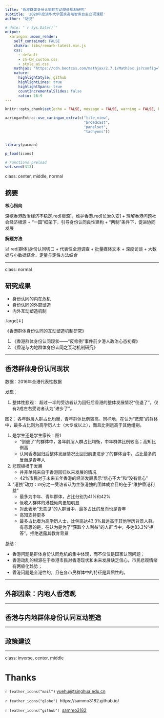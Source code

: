 ```yaml
---
title: '香港群体身份认同的互动塑造机制研究'
subtitle: '2020年度清华大学国家高端智库自主立项课题'
author: "胡悦"

# date: "`r Sys.Date()`"
output:
  xaringan::moon_reader:
    self_contained: FALSE
    chakra: libs/remark-latest.min.js
    css: 
      - default
      - zh-CN_custom.css
      - style_ui.css
    mathjax: "https://cdn.bootcss.com/mathjax/2.7.1/MathJax.js?config=TeX-MML-AM_HTMLorMML"
    nature:
      highlightStyle: github
      highlightLines: true
      highlightSpans: true
      countIncrementalSlides: false
      ratio: 16:9
---
```


```r
knitr::opts_chunk$set(echo = FALSE, message = FALSE, warning = FALSE, htmltools.dir.version = FALSE)

xaringanExtra::use_xaringan_extra(c("tile_view", 
                                    "broadcast", 
                                    "panelset",
                                    "tachyons"))


library(pacman)

p_load(icons)

# Functions preload
set.seed(313)
```


class: center, middle, normal

## 摘要

**核心指向**

深挖香港政治经济不稳定.red[根源]，维护香港.red[长治久安]
+ 理解香港问题社会经济根源
+ “一国”框架下，引导身份认同良性建构
+ “两制”条件下，促进协同发展

**解题方法**

以.red[群体]身份认同切口
+ 代表性全港调查 + 批量媒体文本 + 深度访谈
+ 大数据与小数据结合、定量与定性方法结合

---

class: normal

## 研究成果

+ 身份认同的内在危机    
+ 身份认同的外部塑造    
+ 内外互动塑造机制    

.large[&dArr;]

《香港群体身份认同的互动塑造机制研究》

1. 《香港群体身份认同现状——“反修例”事件前夕港人政治心态初探》
1. 《香港与内地群体身份认同之互动机制研究》

---

## 香港群体身份认同现状

数据：2016年全港代表性数据

发现：

1. 整体性悲观： 超过一半的受访者认为回归后香港的整体发展情况“倒退了”，仅有2成左右受访者认为“进步了”。

图2： 各年龄层人群占比均衡，青年群体比例较高。同样地，在认为“悲观”的群体中，最多占比则为高学历人士（大专或以上），而且比例远高于其他组别。

1. 是学生还是学生家长：图1
    + “倒退了”的群体中，各年龄层人群占比均衡，中年群体比例较高；高知比例高
    + 认同香港回归后整体发展情况比回归前更进步了的群体当中，占比最多的反而是青年人

1. 悲观植根于发展
    + 并非单纯来自于香港回归以来发展的情况
    + 42%市民对于未来五年香港的经济发展表示“信心不大”和“没有信心”

1. “港独”动力：四分之一受访者认为主张港独的团体成立目的在于“维护香港利益”
    + 最多为中年、青年群体，占比分别为41%和42%
    + 低收入群体的港独倾向更加明显
    + 对此表示“无意见”的人群当中，最多占比的反而也是青年
    + 高知支持更多
    + 最多占比者为高学历人士，比例高达43.3%且远高于其他学历背景人群。有意思的是，在认为是为了“获取个人利益”的人群当中，多达83.3%“拒答”，拒绝透露其教育背景

总结：

+ 香港问题是群体身份认同危机的集中体现，而不仅仅是国家认同问题；
+ 香港动乱的根源在于香港市民对香港现状和未来发展缺乏信心，市民悲观情绪有两极化趋势；
+ 香港问题是全港性的，且在各市民群体中的特征是异质性的。

---

## 外部因素：内地人香港观

---

## 香港与内地群体身份认同互动塑造

---

## 政策建议

---

class: inverse, center, middle

# Thanks

`r feather_icons("mail")`&nbsp;[yuehu@tsinghua.edu.cn](mailto:yuehu@tsinghua.edu.cn) 

`r feather_icons("globe")`&nbsp; https://sammo3182.github.io/

`r feather_icons("github")`&nbsp; [sammo3182](https://github.com/sammo3182)

